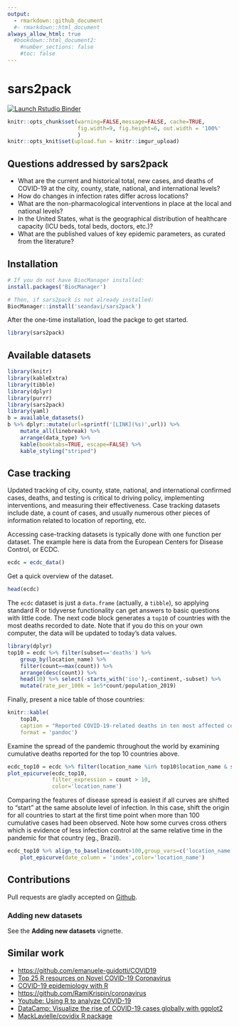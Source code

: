 ```yaml
---
output: 
  - rmarkdown::github_document
  #- rmarkdown::html_document
always_allow_html: true
  #bookdown::html_document2:
    #number_sections: false
    #toc: false
---
```



# sars2pack

<!-- badges: start -->

[![Launch Rstudio Binder](http://mybinder.org/badge_logo.svg)](https://mybinder.org/v2/gh/seandavi/sars2pack/master?urlpath=rstudio)
<!-- badges: end -->

```r
knitr::opts_chunk$set(warning=FALSE,message=FALSE, cache=TRUE,
                      fig.width=9, fig.height=6, out.width = '100%'
                      )
knitr::opts_knit$set(upload.fun = knitr::imgur_upload)
```

## Questions addressed by sars2pack

- What are the current and historical total, new cases, and deaths of COVID-19 at the city, county, state, national, and international levels?
- How do changes in infection rates differ across locations?
- What are the non-pharmacological interventions in place at the local and national levels?
- In the United States, what is the geographical distribution of healthcare capacity (ICU beds, total beds, doctors, etc.)?
- What are the published values of key epidemic parameters, as curated from the literature?



## Installation

```r
# If you do not have BiocManager installed:
install.packages('BiocManager')

# Then, if sars2pack is not already installed:
BiocManager::install('seandavi/sars2pack')
```

After the one-time installation, load the packge to get started.

```r
library(sars2pack)
```

## Available datasets

```r
library(knitr)
library(kableExtra)
library(tibble)
library(dplyr)
library(purrr)
library(sars2pack)
library(yaml)
b = available_datasets()
b %>% dplyr::mutate(url=sprintf('[LINK](%s)',url)) %>%
    mutate_all(linebreak) %>%
    arrange(data_type) %>%
    kable(booktabs=TRUE, escape=FALSE) %>%
    kable_styling("striped")
```

## Case tracking

Updated tracking  of city, county, state, national, and international confirmed cases, deaths,
and testing is critical to driving policy, implementing interventions, and measuring their effectiveness. Case tracking datasets include date, a count of cases, and usually numerous other pieces of information related to location of reporting, etc. 

Accessing case-tracking datasets is typically done with one function per dataset. The example here is data from the European Centers for Disease Control, or ECDC.

```r
ecdc = ecdc_data()
```

Get a quick overview of the dataset.

```r
head(ecdc)
```

The `ecdc` dataset is just a `data.frame` (actually, a `tibble`), so applying standard R or tidyverse functionality can get answers to basic questions with little code. The next code block generates a `top10` of countries with the most deaths recorded to date. Note that if you do this on your own computer, the data will be updated to today's data values. 

```r
library(dplyr)
top10 = ecdc %>% filter(subset=='deaths') %>% 
    group_by(location_name) %>%
    filter(count==max(count)) %>%
    arrange(desc(count)) %>%
    head(10) %>% select(-starts_with('iso'),-continent,-subset) %>%
    mutate(rate_per_100k = 1e5*count/population_2019)

```

Finally, present a nice table of those countries:

```r
knitr::kable(
    top10,
    caption = "Reported COVID-19-related deaths in ten most affected countries.",
    format = 'pandoc')
```

Examine the spread of the pandemic throughout the world by examining cumulative deaths
reported for the top 10 countries above.

```r
ecdc_top10 = ecdc %>% filter(location_name %in% top10$location_name & subset=='deaths')
plot_epicurve(ecdc_top10,
              filter_expression = count > 10, 
              color='location_name')
```

Comparing the features of disease spread is easiest if all curves are shifted to 
"start" at the same absolute level of infection. In this case, shift the origin for
all countries to start at the first time point when more than 100 cumulative cases
had been observed. Note how some curves cross others which is evidence of less infection
control at the same relative time in the pandemic for that country (eg., Brazil).

```r
ecdc_top10 %>% align_to_baseline(count>100,group_vars=c('location_name')) %>%
    plot_epicurve(date_column = 'index',color='location_name')
```




## Contributions

Pull requests are gladly accepted on [Github](https://github.com/seandavi/sars2pack).

### Adding new datasets

See the **Adding new datasets** vignette. 

## Similar work

-   <https://github.com/emanuele-guidotti/COVID19>
-   [Top 25 R resources on Novel COVID-19
    Coronavirus](https://towardsdatascience.com/top-5-r-resources-on-covid-19-coronavirus-1d4c8df6d85f)
-   [COVID-19 epidemiology with
    R](https://rviews.rstudio.com/2020/03/05/covid-19-epidemiology-with-r/)
-   <https://github.com/RamiKrispin/coronavirus>
-   [Youtube: Using R to analyze
    COVID-19](https://www.youtube.com/watch?v=D_CNmYkGRUc)
-   [DataCamp: Visualize the rise of COVID-19 cases globally with
    ggplot2](https://www.datacamp.com/projects/870)
-   [MackLavielle/covidix R
    package](https://github.com/MarcLavielle/covidix/)
